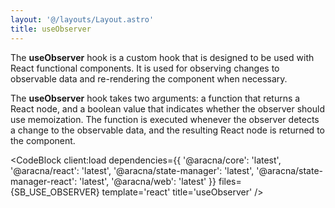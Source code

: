```yaml
---
layout: '@/layouts/Layout.astro'
title: useObserver
---
```



The **useObserver** hook is a custom hook that is designed to be used with React functional components. It is used for observing changes to observable data and re-rendering the component when necessary.

The **useObserver** hook takes two arguments: a function that returns a React node, and a boolean value that indicates whether the observer should use memoization. The function is executed whenever the observer detects a change to the observable data, and the resulting React node is returned to the component.

<CodeBlock
  client:load
  dependencies={{
    '@aracna/core': 'latest',
    '@aracna/react': 'latest',
    '@aracna/state-manager': 'latest',
    '@aracna/state-manager-react': 'latest',
    '@aracna/web': 'latest'
  }}
  files={SB_USE_OBSERVER}
  template='react'
  title='useObserver'
/>
